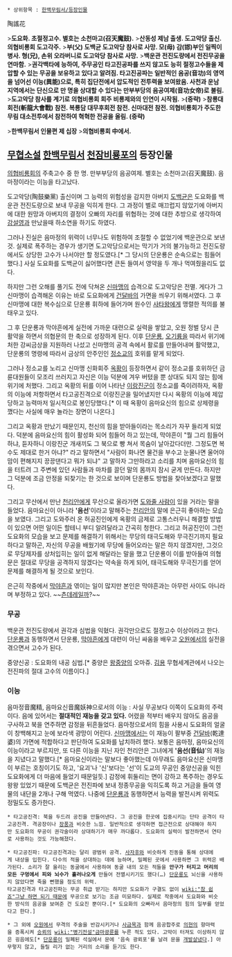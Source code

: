  * 상위항목 : [[한백무림서/등장인물]]

陶謠花

>'''도요화. 초절정고수. 별호는 소천마고(召天魔鼓).'''
>'''산동성 제남 출생. 도고악당 출신. 의협비룡회 도고각주.'''
>'''부(父) 도백균 도고악당 참사로 사망. 모(母) 감(邯)부인 일찍이 병사. 형(兄), 손위 오라버니로 도고악당 참사로 사망.'''
>'''백운관 전진도량에서 전진무공을 연마함.'''
>'''권각백타에 능하여, 주무공인 타고진공파를 쓰지 않고도 능히 절정고수들을 제압할 수 있는 무공을 보유하고 있다고 알려짐. 타고진공파는 일반적인 음공(音功)의 영역을 넘어선 이능(異能)으로, 특히 집단전에서 압도적인 전투력을 보여왔음. 사천과 운남 지역에서는 단신으로 만 명을 상대할 수 있다는 만부부당의 음공여제(音功女帝)로 불림.'''
>'''도고악당 참사를 계기로 의협비룡회 회주 비룡제와의 인연이 시작됨.'''
>'''(중략)'''
>'''참룡대회전(斬龍大會戰) 참전. 복룡담 대무후회전 참전. 신마대전 참전. 의협비룡회가 주도한 무림 대소전투에서 참전하여 혁혁한 전공을 올림. (중략)'''

>'''한백무림서 인물편 제 십장'''
>'''의협비룡회 中에서.'''

== [[무협소설]] [[한백무림서]] [[천잠비룡포]]의 등장인물 ==
[[의협비룡회]]의 주축고수 중 한 명. 만부부당의 음공여제. 별호는 소천마고(召天魔鼓). 음마정이라는 이능을 타고났다.

도고악당(陶鼓樂黨) 출신이며 그 능력의 위험성을 감지한 아버지 [[도백균]]은 도요화를 백운관 전진도량으로 보내 무공을 익히게 한다. 그 과정이 별로 매끄럽지 않았기에 아버지에 대한 원망과 아버지의 결정이 오빠의 자리를 위협하는 것에 대한 추방으로 생각하여 [[강설영]]과 만났을때 하소연을 하기도 하였다.

그러나 진실은 음마정의 위력이 너무나도 위험하여 조절할 수 없었기에 백운관으로 보낸 것. 실제로 폭주하는 경우가 생기면 도고악당으로서는 막기가 거의 불가능하고 전진도량에서도 상당한 고수가 나서야만 할 정도였다.[* 그 당시의 단운룡은 순속으로는 힘들어했다.] 사실 도요화를 도백균이 싫어했다면 큰돈 들여서 영약을 두 개나 먹여줬을리도 없다.

하지만 그런 오해를 풀기도 전에 닥쳐온 [[신마맹]]의 습격으로 도고악당은 전멸. 게다가 그 신마맹이 습격해온 이유는 바로 도요화에게 [[건달바]]의 가면을 씌우기 위해서였다. 그 후 신마맹에 대한 복수심으로 단운룡 휘하에 들어가며 원수인 [[사타왕]]에게 맹렬한 적의를 불태우고 있다.

그 후 단운룡과 막야흔에게 실전에 가까운 대련으로 실력을 쌓았고, 오원 정벌 당시 큰 활약을 하면서 의협문의 한 축으로 성장하게 된다. 이후 [[단운룡]], [[오기륭]]을 따라서 위기에 처한 강씨금상을 지원하러 나섰고 신마맹의 공격 속에서 활로를 만들어내며 활약했고, 단운룡의 명령에 따라서 금상의 안주인인 [[정소교]]의 호위를 맡게 되었다.

그러나 정소교를 노리고 신마맹 신화회주 [[옥황]]이 등장하면서 같이 정소교를 호위하던 금륜대원들이 모조리 쓰러지고 자신은 이능 덕분에 겨우 버텼을 뿐 상대도 되지 않는 힘에 위기에 처했다. 그리고 옥황의 뒤를 이어 나타난 [[이랑진군]]이 정소교를 죽이려하자, 옥황의 이능에 저항하면서 타고공진격으로 이랑진군을 밀어냈지만 다시 옥황의 이능에 제압당하고 능력마저 일시적으로 봉인당했다.[* 이 때 옥황이 음마요신의 힘으로 상제령을 깼다는 사실에 매우 놀라는 장면이 나온다.]

그리고 옥황과 만났기 때문인지, 천신의 힘을 받아들이라는 목소리가 자꾸 들리게 되었다. 덕분에 음마요신의 힘이 활성화 되어 힘들어 하고 있는데, 막야흔이 "뭘 그리 힘들어하냐, 듣자하니 이랑진군 개새끼도 그 북으로 빵 쳐서 목숨이 날아갔다더만. 그정도면 복수도 제대로 한거 아냐?" 라고 말하면서 "사람이 화나면 물건을 부수고 눈물나면 울어야 맘이 편해지지 끙끙댄다고 뭐가 되냐" 고 말하자 그만하라고 소리를 치며 음마요신의 힘을 터트려 그 주변에 있던 사람들과 마차를 끌던 말의 몸까지 잠시 굳게 만든다. 하지만 그 덕분에 조금 안정을 되찾기는 한 것으로 보이며 단운룡도 방법을 찾아보겠다고 말했다.

그리고 무산에서 만난 [[천리안(한백무림서)|천리안]]에게 무산으로 올라가면 [[허공진인|도와줄 사람]]이 있을 거라는 말을 들었다. 음마요신이 아니라 ''''음선''''이라고 말해주는 [[천리안]]의 말에 은근히 좋아하는 모습을 보였다. 그리고 도와주러 온 허공진인에게 옥황의 금제로 고통스러우니 해결할 방법이 있으면 어떤 일이든 할테니 부디 알려달라고 간곡히 청한다. 그리고 허공진인이 그런 도요화의 모습을 보고 문제를 해결하기 위해서는 무당의 태극도해와 무극진기까지 필요하다고 말하곤, 자신의 무공을 배웠기에 무당에 들어오라는 말은 하지 않겠지만, 그것으로 무당제자를 상처입히는 일이 없게 해달라는 말을 했고 단운룡이 이를 받아들여 의협문은 절대로 무당을 공격하지 않겠다는 약속을 하게 되어, 태극도해와 무극진기를 얻어 문제를 해결하게 될 것으로 보인다.

은근히 작중에서 [[막야흔]]과 엮이는 일이 많지만 본인은 막야흔과는 아무런 사이도 아니라며 부정하고 있다. ~~[[츤데레]]일까?~~
=== 무공 ===
백운관 전진도량에서 권각과 심법을 익혔다. 권각만으로도 절정고수 이상이라고 한다. [[단운룡]]과 동행하면서 단운룡, [[막야흔]]에게 대련이 아닌 싸움을 배우고 [[오원]]에서의 실전을 겪으면서 고수가 된다.

중양신공 : 도요화의 내공 심법.[* 중양은 [[왕중양]]의 오마쥬. [[김용]] 무협세계관에서 나오는 전진파의 절대 고수의 이름이다.]
=== 이능 ===
음마정音魔精, 음마요신音魔妖神으로서의 이능 : 사실 무공보다 이쪽이 도요화의 주력이다. 음에 있어서는 '''절대적인 재능을 갖고 있다.''' 어렸을 적부터 배우지 않아도 음공을 구사하고 북을 연주하면 감정을 뒤흔들었다.  음마정으로서의 힘을 사용시 도요화의 얼굴이 창백해지고 눈에 보라색 광망이 어린다. [[신마맹]]에서는 이 재능이 팔부중 [[건달바]](乾達婆)의 가면에 적합하다고 판단하여 도요화를 납치하려 했다. 보통은 음마정, 음마요신의 이능이라고 부르지만, 또 다른 이능을 지닌 자인 천리안은 그녀에게 ''''음선(音仙)''''의 재능을 지녔다고 말했다.[* 음마요신이라는 말보다 좋아했는데 아무래도 음마요신은 신마맹이 부르는 호칭이기도 하고, '요괴'나 '신'보다는 '선'이 도교의 무공인 중양신공을 익힌 도요화에게 더 마음에 들었기 때문일듯.]
감정에 휘둘리는 면이 강하고 폭주하는 경우도 왕왕 있었기 때문에 도백균은 전진파에 보내 정종무공을 익히도록 하고 거금을 들여 영물의 내단을 2개나 구해 먹였다. 나중에 [[단운룡]]과 동행하면서 능력을 발전시켜 위력도 정밀도도 증가한다.

 * 타고공진격: 북을 두드려 공진을 만들어낸다. 그 공진을 한곳에 집중시키는 단타 공격이 타고공진격. 격공장이나 [[장풍]]과 비슷한 느낌. 일반적으로 생각하면 접근전으로 상대해야 하지만 도요화의 무공이 권각술이라 상대하기가 매우 까다롭다. 도요화의 실력이 발전하면서 연타로 사용하는 것도 가능해졌다.

 * 타고공진파: 타고공진격과는 달리 광범위 공격. [[사자후]]와 비슷하게 진동을 통해 상대에게 내상을 입힌다. 다수의 적을 상대하는 데에 능하며, 밀폐된 곳에서 사용하면 그 위력은 배가된다. 소리가 잘 울리는 동굴에서 사용하여 동굴 내의 모든 적들을 '''안구가 터지고 머리의 모든 구멍에서 피와 뇌수가 흘러나오게''' 만들어 전멸시키기도 했다(…) [[단운룡]]도 뇌신을 사용하지 않았다면 죽을 뻔했을 정도의 위력.
 타고공진격과 타고공진파는 무공 취급 받기는 하지만 도요화가 구결도 없이 [[wiki:"참 쉽죠"그냥 하면 되기 때문에]] 무공으로 보기는 조금 미묘하다. 실제로 작중에서 도요화와 비슷한 방식의 음공을 보여준 건 도요진 뿐이다.[* 도요화의 오빠라서 음마정의 힘의 일부를 얻었다고 한다.]

 * 그 외에 [[오원]]에서 무격의 주술을 반감시키거나 [[사금목]]과 함께 음공합주로 [[의현]]의 항마력을 증폭시켜 [[승뢰]]의 [[wiki:"병기전설"금마광륜]]를 누른 적도 있다. 고막이 터져도 이상하지 않은 굉음에도[* [[단운룡]]이 밀폐된 석실에서 문에 '음속 광뢰포'를 날려 문을 [[개발살]]냈다.] 아무렇지 않고, 들릴 리가 없는 거리의 소리를 듣기도 한다.

